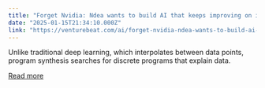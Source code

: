 ```yaml
---
title: "Forget Nvidia: Ndea wants to build AI that keeps improving on its own with ‘no bottlenecks in sight’"
date: "2025-01-15T21:34:10.000Z"
link: "https://venturebeat.com/ai/forget-nvidia-ndea-wants-to-build-ai-that-keeps-improving-on-its-own-with-no-bottlenecks-in-sight/"
---
```


Unlike traditional deep learning, which interpolates between data points, program synthesis searches for discrete programs that explain data.

[Read more](https://venturebeat.com/ai/forget-nvidia-ndea-wants-to-build-ai-that-keeps-improving-on-its-own-with-no-bottlenecks-in-sight/)
